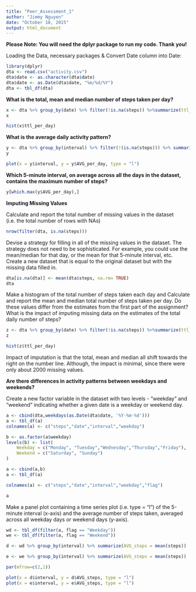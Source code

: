 ```yaml
---
title: "Peer_Assessment_1"
author: "Jimmy Nguyen"
date: "October 18, 2015"
output: html_document
---
```


**Please Note: You will need the dplyr package to run my code. Thank you!**

Loading the Data, necessary packages & Convert Date column into Date:
```r

library(dplyr)
dta <- read.csv("activity.csv")
dta$date <- as.character(dta$date)
dta$date <- as.Date(dta$date, "%m/%d/%Y")
dta <- tbl_df(dta)

```

**What is the total, mean and median number of steps taken per day?**


```r

x <- dta %>% group_by(date) %>% filter(!is.na(steps)) %>%summarize(ttl_per_day = sum(steps), Avg_per_day = mean(steps), median_per_day = median(steps))
x

hist(x$ttl_per_day)

```

**What is the average daily activity pattern?**

```r

y <- dta %>% group_by(interval) %>% filter(!(is.na(steps))) %>% summarize(AVG_per_day = mean(steps))
y

plot(x = y$interval, y = y$AVG_per_day, type = "l")

```

**Which 5-minute interval, on average across all the days in the dataset, contains the maximum number of steps?**

```r

y[which.max(y$AVG_per_day),]

```

**Imputing Missing Values**

Calculate and report the total number of missing values in the dataset (i.e. the total number of rows with NAs)

```r

nrow(filter(dta, is.na(steps)))

```


Devise a strategy for filling in all of the missing values in the dataset. The strategy does not need to be sophisticated. For example, you could use the mean/median for that day, or the mean for that 5-minute interval, etc. Create a new dataset that is equal to the original dataset but with the missing data filled in.

```r
dta[is.na(dta)] <- mean(dta$steps, na.rm= TRUE)
dta
```

Make a histogram of the total number of steps taken each day and Calculate and report the mean and median total number of steps taken per day. Do these values differ from the estimates from the first part of the assignment? What is the impact of imputing missing data on the estimates of the total daily number of steps?

```r

z <- dta %>% group_by(date) %>% filter(!is.na(steps)) %>%summarize(ttl_per_day = sum(steps), Avg_per_day = mean(steps), median_per_day = median(steps))
z

hist(z$ttl_per_day)

```

Impact of imputation is that the total, mean and median all shift towards the right on the number line. Although, the impact is minimal, since there were only about 2000 missing values.

**Are there differences in activity patterns between weekdays and weekends?**

Create a new factor variable in the dataset with two levels - "weekday" and "weekend" indicating whether a given date is a weekday or weekend day.

```r
a <- cbind(dta,weekdays(as.Date(dta$date, '%Y-%m-%d')))
a <- tbl_df(a)
colnames(a) <- c("steps","date","interval","weekday")

b <- as.factor(a$weekday)
levels(b) <- list(
    Weekday = c("Monday", "Tuesday","Wednesday","Thursday","Friday"),
    Weekend = c("Saturday", "Sunday")
)

a <- cbind(a,b)
a <- tbl_df(a)

colnames(a) <- c("steps","date","interval","weekday","flag")

a

```

Make a panel plot containing a time series plot (i.e. type = "l") of the 5-minute interval (x-axis) and the average number of steps taken, averaged across all weekday days or weekend days (y-axis). 

```r
wd <- tbl_df(filter(a, flag == "Weekday"))
we <- tbl_df(filter(a, flag == "Weekend"))

d <- wd %>% group_by(interval) %>% summarize(AVG_steps = mean(steps))

e <- we %>% group_by(interval) %>% summarize(AVG_steps = mean(steps))

par(mfrow=c(2,1))

plot(x = d$interval, y = d$AVG_steps, type = "l")
plot(x = e$interval, y = e$AVG_steps, type = "l")
```
